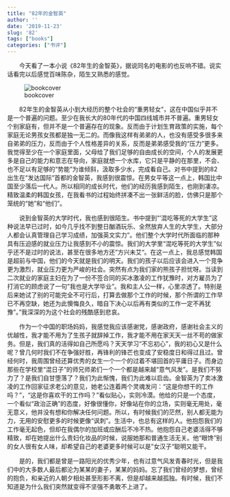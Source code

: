 ```yaml
---
title: "82年的金智英"
author: ''
date: '2019-11-23'
slug: '82'
tags: ["books"]
categories: ["书评"]
---
```


&emsp;&emsp;今天看了一本小说《82年生的金智英》，据说同名的电影的也反响不错。说实话看完以后感觉百味陈杂，陌生又熟悉的感觉。

![bookcover](../../static/fig/Jinzhien.jpg)

&emsp;&emsp;82年生的金智英从小到大经历的整个社会的“重男轻女”，这在中国似乎并不是一个普遍的问题。至少在我长大的80年代的中国四线城市并不普遍。重男轻女个别家庭有，但并不是一个普遍存在的现象。反而由于计划生育政策的实施，每个家庭无论男孩女孩都是独一无二的。而像我这样有弟弟的人，也没有感受多很多来自弟弟的压力，反而由于个人性格差异的关系，反而是弟弟感受我的“压力”更多。我觉得至少在一个家庭里面，父母给了我们足够的自由成长的空间，个人的发展更多是自己的能力和意志在导向，家庭就想一个水库，它只是平静的在那里，不会、也不足以有足够的“势能”为谁倾斜，汲取多少水，完成看自己。对书中提到的82出生在“发达国际”首都的金智英，我感到很震惊。在男女平等这一点上，韩国比中国至少落后一代人。所以相同的成长时代，他们的经历我感到陌生，也刚到凄凉。精致温柔的韩国女孩，在我看书的过程始终拼凑不出一张鲜活的脸，仿佛只是那个笼统的“她”和“他们”。

&emsp;&emsp;说到金智英的大学时代，我也感到很陌生。书中提到“‘混吃等死的大学生”这种说法早已过时，如今几乎找不到整日酗酒玩乐、全然放弃人生的大学生，大部分人都会认真管理自己学习成绩，加强英文实力”。他们整个大学时代所面临的那种具有压迫感的就业压力让我感到不小的震惊。我们的大学里“混吃等死的大学生”似乎还不是过时的说法，甚至在很多地方还”方兴未艾“。在这一点上，我总感觉韩国是超前与中国，他们的今天就是我们的明天。我们的孩子以后应该会进入一个竞争更为激烈，就业压力更为严峻的社会。突然有点为我们家的熊孩子担忧呀。当读到二次就业的家庭主妇在为了一份不签合同的买冰激凌的工作犹豫时，对方雇员为了打消它的顾虑说了一句”我也是大学毕业”。我和主人公一样，心里凉透了。特别是后来她试了别的可能完全不可行后，打算去做那个工作的时候，那个所谓的工作早已不再空缺，她还为此懊悔良久，暗自下决心以后再有类似的工作一定不再犹豫”。”我深深的为这个社会的残酷感到悲哀。

&emsp;&emsp;作为一个中国的职场妈妈，我感觉我应该感谢党，感谢政府，感谢社会主义的优越性，我才能不用为了生孩子就辞掉工作，我才能不用在家天天一丝不苟的做家务。但是，我们真的活得如自己所愿吗？天天学习“不忘初心”，我的初心又是什么呢？曾几何时我们不在争强好胜，再锋利的锋芒也变成了安稳度日和得过且过。曾经何时，我周围曾经还算优秀的女生一个一个的过着不堪回首的平庸日子。而身边那些在学校里“混日子”的师兄师弟们一个一个都是越来越“意气风发”。是我们不努力了？是我们自甘堕落了？我们为此惭愧，我们为此难以启齿。金智英为了卖冰激凌的工作回家征求老公的意见，她老公连着两个灵魂发问：“这是你想干的工作吗？”，“这是你喜欢干的工作吗？”看似贴心，实则冷漠。他给的只是一个态度，一个看似“政治正确”的态度，好像很懂你，好像站在你的立场，实则毫无用处，毫无意义，他并没有想和你解决任何问题。所以，有时候我们的茫然，别人都无能为力，无用的安慰更多的时候更像“讽刺”。生活中，也总有这样的人。他抱怨我们的工作毫无起色，但却在我偶尔的加班或应酬后不冷不热。他抱怨自己老婆活得不够精致，却在她提出什么贵妇化妆品的时候，说服她那和普通生活无关。他“眼馋”别的女人很有女人味，却希望自己的老婆更多时候可以是”女汉子“聪明又能干。

&emsp;&emsp;是的，我们都是曾是一路阳光的优秀少年，也有过意气风发青春时光，但是我们中的大多数人最后都沦为某某的妻子，某某的妈妈。忘了我们曾经的梦想，曾经的抱负，和亲近的人朝夕相处甚至形影不离，但是却越来越孤独。有时候，我们不知道是为什么我们突然就变得不坚强不勇敢不上进了。

